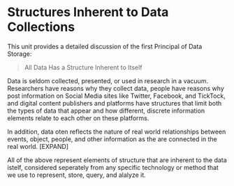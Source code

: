 # Structures Inherent to Data Collections

This unit provides a detailed discussion of the first Principal of Data Storage:

> All Data Has a Structure Inherent to Itself

Data is seldom collected, presented, or used in research in a vacuum. Researchers have reasons why they collect data, people have reasons why post information on Social Media sites like Twitter, Facebook, and TickTock, and digital content publishers and platforms have structures that limit both the types of data that appear and how different, discrete information elements relate to each other on these platforms.

In addition, data oten reflects the nature of real world relationships between events, object, people, and other information as the are connected in the real world. [EXPAND]  

All of the above represent elements of structure that are inherent to the data istelf, considered seperately from any specific technology or method that we use to represent, store, query, and alalyze it.